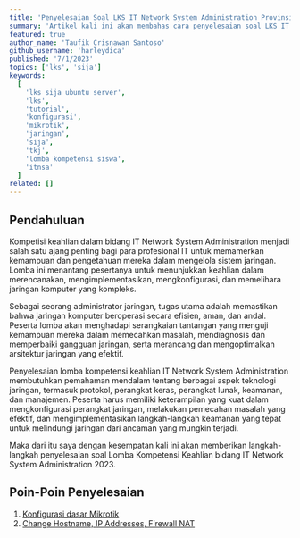 ```yaml
---
title: 'Penyelesaian Soal LKS IT Network System Administration Provinsi Yogyakarta 2023 Modul A (Ubuntu Server)'
summary: 'Artikel kali ini akan membahas cara penyelesaian soal LKS IT Network System Administration Tingkat Provinsi Yogyakarta 2023 Modul A (Ubuntu Server) dengan mudah, bagi kalian yang ingin mencobanya simak tutorial ini sampai selesai😉'
featured: true
author_name: 'Taufik Crisnawan Santoso'
github_username: 'harleydica'
published: '7/1/2023'
topics: ['lks', 'sija']
keywords:
  [
    'lks sija ubuntu server',
    'lks',
    'tutorial',
    'konfigurasi',
    'mikrotik',
    'jaringan',
    'sija',
    'tkj',
    'lomba kompetensi siswa',
    'itnsa'
  ]
related: []
---
```


## Pendahuluan
Kompetisi keahlian dalam bidang IT Network System Administration menjadi salah satu ajang penting bagi para profesional IT untuk memamerkan kemampuan dan pengetahuan mereka dalam mengelola sistem jaringan. Lomba ini menantang pesertanya untuk menunjukkan keahlian dalam merencanakan, mengimplementasikan, mengkonfigurasi, dan memelihara jaringan komputer yang kompleks.

Sebagai seorang administrator jaringan, tugas utama adalah memastikan bahwa jaringan komputer beroperasi secara efisien, aman, dan andal. Peserta lomba akan menghadapi serangkaian tantangan yang menguji kemampuan mereka dalam memecahkan masalah, mendiagnosis dan memperbaiki gangguan jaringan, serta merancang dan mengoptimalkan arsitektur jaringan yang efektif.

Penyelesaian lomba kompetensi keahlian IT Network System Administration membutuhkan pemahaman mendalam tentang berbagai aspek teknologi jaringan, termasuk protokol, perangkat keras, perangkat lunak, keamanan, dan manajemen. Peserta harus memiliki keterampilan yang kuat dalam mengkonfigurasi perangkat jaringan, melakukan pemecahan masalah yang efektif, dan mengimplementasikan langkah-langkah keamanan yang tepat untuk melindungi jaringan dari ancaman yang mungkin terjadi.

Maka dari itu saya dengan kesempatan kali ini akan memberikan langkah-langkah penyelesaian soal Lomba Kompetensi Keahlian bidang IT Network System Administration 2023. 

## Poin-Poin Penyelesaian

1. [Konfigurasi dasar Mikrotik](https://taufikcrisnawan.dev/blog/konfigurasi-dasar-mikrotik)
2. [Change Hostname, IP Addresses, Firewall NAT](https://taufikcrisnawan.dev/blog/change-hostname-ip-address-nat)
